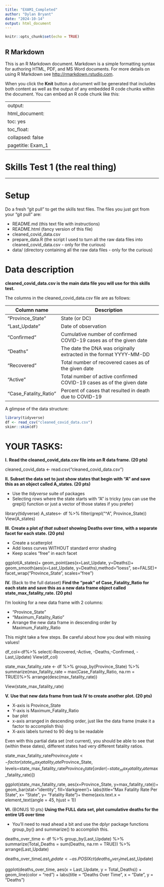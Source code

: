 ```yaml
---
title: "EXAM1_Completed"
author: "Dylan Bryant"
date: "2024-10-14"
output: html_document
---
```


```r
knitr::opts_chunk$set(echo = TRUE)
```

## R Markdown

This is an R Markdown document. Markdown is a simple formatting syntax for authoring HTML, PDF, and MS Word documents. For more details on using R Markdown see <http://rmarkdown.rstudio.com>.

When you click the **Knit** button a document will be generated that includes both content as well as the output of any embedded R code chunks within the document. You can embed an R code chunk like this:

---
output: 
  html_document:
    toc: yes
    toc_float:
      collapsed: false
pagetitle: Exam_1
---

# Skills Test 1 (the real thing)

____

# Setup

Do a fresh "git pull" to get the skills test files.
The files you just got from your "git pull" are:
 
 + README.md (this text file with instructions)
 + README.html (fancy version of this file)
 + cleaned_covid_data.csv
 + prepare_data.R (the script I used to turn all the raw data files into cleaned_covid_data.csv - only for the curious)
 + data/ (directory containing all the raw data files - only for the curious)

# Data description

**cleaned_covid_data.csv is the main data file you will use for this skills test.**

The columns in the cleaned_covid_data.csv file are as follows:

| Column name              | Description                                                                   |
| ------------------------ | ------------------------------------------------------------------------------|
| "Province_State"         | State (or DC)                                                                 |
| "Last_Update"            | Date of observation                                               |
| "Confirmed"              | Cumulative number of confirmed COVID-19 cases as of the given date            |
| "Deaths"                 | The date the DNA was originally extracted in the format YYYY-MM-DD            |
| "Recovered"              | Total number of recovered cases as of the given date                          |
| "Active"                 | Total number of active confirmed COVID-19 cases as of the given date          |
| "Case_Fatality_Ratio"    | Percent of cases that resulted in death due to COVID-19                       |

A glimpse of the data structure:
```r
library(tidyverse)
df <- read_csv("cleaned_covid_data.csv")
skimr::skim(df)
```

# YOUR TASKS:

**I.**
**Read the cleaned_covid_data.csv file into an R data frame. (20 pts)**

cleaned_covid_data <- read.csv("cleaned_covid_data.csv")

**II.**
**Subset the data set to just show states that begin with "A" and save this as an object called A_states. (20 pts)**

 + Use the *tidyverse* suite of packages
 + Selecting rows where the state starts with "A" is tricky (you can use the grepl() function or just a vector of those states if you prefer)

library(tidyverse)
 A_states<- df %>%
filter(grepl("^A", Province_State))
View(A_states)
 
**III.**
**Create a plot _of that subset_ showing Deaths over time, with a separate facet for each state. (20 pts)**

 + Create a scatterplot
 + Add loess curves WITHOUT standard error shading
 + Keep scales "free" in each facet

ggplot(A_states)+
geom_point(aes(x=Last_Update, y=Deaths))+
geom_smooth(aes(x=Last_Update, y=Deaths),method="loess", se=FALSE)+
facet_wrap("Province_State", scales="free")

**IV.** (Back to the full dataset)
**Find the "peak" of Case_Fatality_Ratio for each state and save this as a new data frame object called state_max_fatality_rate. (20 pts)**

I'm looking for a new data frame with 2 columns:

 + "Province_State"
 + "Maximum_Fatality_Ratio"
 + Arrange the new data frame in descending order by Maximum_Fatality_Ratio
 
This might take a few steps. Be careful about how you deal with missing values!

df_col<-df%>%
select(-Recovered,-Active, -Deaths,-Confirmed, -Last_Update)
View(df_col)

state_max_fatality_rate <- df %>%
group_by(Province_State) %>%
summarize(max_fatality_rate = max(Case_Fatality_Ratio, na.rm = TRUE))%>%
arrange(desc(max_fatality_rate))

View(state_max_fatality_rate)

**V.**
**Use that new data frame from task IV to create another plot. (20 pts)**

 + X-axis is Province_State
 + Y-axis is Maximum_Fatality_Ratio
 + bar plot
 + x-axis arranged in descending order, just like the data frame (make it a factor to accomplish this)
 + X-axis labels turned to 90 deg to be readable
 
Even with this partial data set (not current), you should be able to see that (within these dates), different states had very different fatality ratios.


state_max_fatality_rate$Province_State<- factor(state_max_fatality_rate$Province_State, levels=state_max_fatality_rate$Province_State[order(-state_max_fatality_rate$max_fatality_rate)])

ggplot(state_max_fatality_rate, aes(x=Province_State, y=max_fatality_rate))+
geom_bar(stat="identity", fill='darkgreen')+
labs(title="Max Fatality Rate Per State",
x= "State",
y= "Fatality Rate")+
theme(axis.text.x = element_text(angle = 45, hjust = 1))


**VI.** (BONUS 10 pts)
**Using the FULL data set, plot cumulative deaths for the entire US over time**

 + You'll need to read ahead a bit and use the dplyr package functions group_by() and summarize() to accomplish this.

deaths_over_time <- df %>%
group_by(Last_Update) %>%
summarize(Total_Deaths = sum(Deaths, na.rm = TRUE)) %>%
arrange(Last_Update)

deaths_over_time$Last_Update <- as.POSIXct(deaths_over_time$Last_Update)

ggplot(deaths_over_time, aes(x = Last_Update, y = Total_Deaths)) +
geom_line(color = "red") +
labs(title = "Deaths Over Time",
      x = "Date",
      y = "Deaths")
      
      